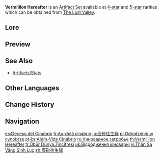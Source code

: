 {{Artifact Set Infobox
|id        = 519
|flower    = Flowering Life
|plume     = Feather of Nascent Light
|sands     = Solar Relic
|goblet    = Moment of the Pact
|circlet   = Thundering Poise
|2pcBonus  = [[ATK]] +18%.
|4pcBonus  = After using an [[Elemental Burst]]. this character will gain the Nascent Light effect, increasing their ATK by 8% for 16s. When the character's [[HP]] decreases, their ATK will further increase by 10%. This increase can occur this way maximum of 4 times. This effect can be triggered once every 0.8s. Nascent Light will be dispelled when the character leaves the field. If an Elemental Burst is used again during the duration of Nascent Light, the original Nascent Light will be dispelled.
|source4.1 = [[The Lost Valley]]
|source4.2 = [[Domain Reliquary: Tier II (2022-04-01)|Domain Reliquary: Tier II]]
|source5.1 = [[The Lost Valley]]
|source5.2 = [[Domain Reliquary: Tier I (2022-04-01)|Domain Reliquary: Tier I]]
|source5.3 = [[Artifact Strongbox: Vermillion Hereafter]]
|eff_att1  = ATK Increase
|eff_att2  = HP Loss
}}
'''Vermillion Hereafter''' is an [[Artifact Set]] available at [[:Category:4-Star Artifacts|4-star]] and [[:Category:5-Star Artifacts|5-star]] rarities which can be obtained from [[The Lost Valley]].
<!--
==Gameplay Notes==
-->

==Lore==
{{Artifact Lore}}

<!--
==Trivia==
-->

==Preview==
{{Preview
|file=Artifact Vermillion Hereafter Passive
|caption=4-Piece Bonus
}}

==See Also==
*[[Artifacts/Stats]]

==Other Languages==
{{Other Languages
|en      = Vermillion Hereafter
|zhs     = 辰砂往生录
|zhs_rm  = Chénshā Wǎngshēng Lù
|zht     = 辰砂往生錄
|zht_rm  = Chénshā Wǎngshēng Lù
|zh_tl   = Cinnabar Rebirth Records
|ja      = 辰砂往生録
|ja_rm   = Shinsa Oujou Roku{{Assumed}}
|ja_tl   = Cinnabar Rebirth Records{{Sino|ja}}
|ko      = {{tt|진사|辰砂}} {{tt|왕생록|往生錄}}
|ko_rm   = Jinsa Wangsaeng-rok
|ko_tl   = Cinnabar Death Records
|es      = Deceso del Cinabrio
|es_tl   = Cinnabar's Demise
|fr      = Au-delà cinabrin
|fr_tl   = {{wt|cinnabarine|Cinnabarine}} Hereafter
|ru      = Киноварное загробье
|ru_tl   = Cinnabar Afterlife
|th      = Vermillion Hereafter
|vi      = {{tt|Thần Sa Vãng Sinh Lục|辰砂往生录}}
|vi_tl   = Cinnabar Rebirth Records{{Sino|vi}}
|de      = Vergangenheit des Zinnobers
|de_tl   = Past of Vermillion
|id      = Vermillion Hereafter
|pt      = Além-vida Cinábrio
|pt_tl   = Cinnabar Afterlife
|tr      = Öbür Dünya Zincifresi
|tr_tl   = Afterlife Cinnabar
|tr_note = {{tr|Öbür Dünya|lit=Other World}} is a phrase used when referring to the afterlife.
|it      = Aldilà vermiglio
|it_tl   = Vermillion Hereafter
}}

==Change History==
{{Change History|2.6}}

==Navigation==
{{Artifact Navbox}}

[[es:Deceso del Cinabrio]]
[[fr:Au-delà cinabrin]]
[[ja:辰砂往生録]]
[[pl:Odrodzenie w cynobrze]]
[[pt-br:Além-Vida Cinábrio]]
[[ru:Киноварное загробье]]
[[th:Vermillion Hereafter]]
[[tr:Öbür Dünya Zincifresi]]
[[uk:Відродження кіноварні]]
[[vi:Thần Sa Vãng Sinh Lục]]
[[zh:辰砂往生錄]]
